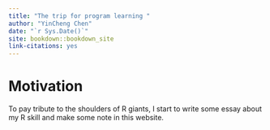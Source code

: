 --- 
title: "The trip for program learning "
author: "YinCheng Chen"
date: "`r Sys.Date()`"
site: bookdown::bookdown_site
link-citations: yes
---

# Motivation
To pay tribute to the shoulders of R giants, I start to write some essay about my R skill and make some note in this website. 

